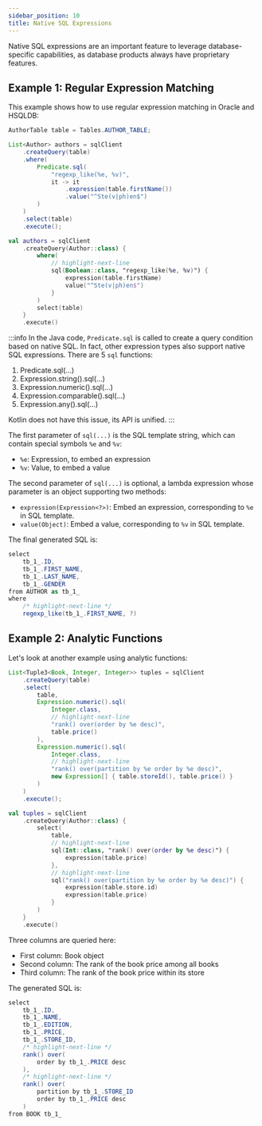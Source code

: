 ```yaml
---
sidebar_position: 10
title: Native SQL Expressions
---
```



Native SQL expressions are an important feature to leverage database-specific capabilities, as database products always have proprietary features.

## Example 1: Regular Expression Matching

This example shows how to use regular expression matching in Oracle and HSQLDB:

<Tabs groupId="language">
<TabItem value="java" label="Java">

```java
AuthorTable table = Tables.AUTHOR_TABLE;

List<Author> authors = sqlClient
    .createQuery(table)
    .where(
        Predicate.sql(
            "regexp_like(%e, %v)", 
            it -> it
                .expression(table.firstName())
                .value("^Ste(v|ph)en$")
        )
    )
    .select(table)
    .execute();
```

</TabItem>
<TabItem value="kotlin" label="Kotlin">

```kotlin
val authors = sqlClient
    .createQuery(Author::class) {
        where(
            // highlight-next-line
            sql(Boolean::class, "regexp_like(%e, %v)") {
                expression(table.firstName)
                value("^Ste(v|ph)en$")
            }
        )
        select(table)
    }
    .execute() 
```

</TabItem>
</Tabs>

:::info
In the Java code, `Predicate.sql` is called to create a query condition based on native SQL. In fact, other expression types also support native SQL expressions. There are 5 `sql` functions:

1.  Predicate.sql(...)
2.  Expression.string().sql(...) 
3.  Expression.numeric().sql(...)
4.  Expression.comparable().sql(...)
5.  Expression.any().sql(...)

Kotlin does not have this issue, its API is unified.
:::

The first parameter of `sql(...)` is the SQL template string, which can contain special symbols `%e` and `%v`:

- `%e`: Expression, to embed an expression
- `%v`: Value, to embed a value

The second parameter of `sql(...)` is optional, a lambda expression whose parameter is an object supporting two methods:

- `expression(Expression<?>)`: Embed an expression, corresponding to `%e` in SQL template.
- `value(Object)`: Embed a value, corresponding to `%v` in SQL template.

The final generated SQL is:

```csharp
select
    tb_1_.ID,
    tb_1_.FIRST_NAME,
    tb_1_.LAST_NAME, 
    tb_1_.GENDER
from AUTHOR as tb_1_  
where
    /* highlight-next-line */
    regexp_like(tb_1_.FIRST_NAME, ?) 
```

## Example 2: Analytic Functions

Let's look at another example using analytic functions:

<Tabs groupId="language">
<TabItem value="java" label="Java">

```java 
List<Tuple3<Book, Integer, Integer>> tuples = sqlClient
    .createQuery(table)
    .select(
        table,
        Expression.numeric().sql(
            Integer.class,
            // highlight-next-line
            "rank() over(order by %e desc)",
            table.price()
        ),
        Expression.numeric().sql(
            Integer.class,
            // highlight-next-line
            "rank() over(partition by %e order by %e desc)",
            new Expression[] { table.storeId(), table.price() }
        )
    )
    .execute();
```

</TabItem>
<TabItem value="kotlin" label="Kotlin">

```kotlin
val tuples = sqlClient
    .createQuery(Author::class) {
        select(
            table,
            // highlight-next-line
            sql(Int::class, "rank() over(order by %e desc)") {
                expression(table.price)
            },
            // highlight-next-line
            sql("rank() over(partition by %e order by %e desc)") {
                expression(table.store.id)
                expression(table.price)
            }
        )
    }
    .execute()
```

</TabItem>
</Tabs>

Three columns are queried here:

-   First column: Book object
-   Second column: The rank of the book price among all books
-   Third column: The rank of the book price within its store

The generated SQL is:

```csharp
select
    tb_1_.ID,
    tb_1_.NAME,
    tb_1_.EDITION,
    tb_1_.PRICE,
    tb_1_.STORE_ID,
    /* highlight-next-line */
    rank() over(
        order by tb_1_.PRICE desc
    ),
    /* highlight-next-line */ 
    rank() over(
        partition by tb_1_.STORE_ID
        order by tb_1_.PRICE desc 
    )
from BOOK tb_1_
```

